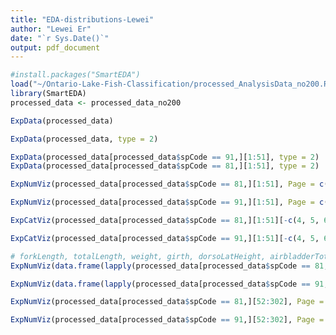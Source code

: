 ```yaml
---
title: "EDA-distributions-Lewei"
author: "Lewei Er"
date: "`r Sys.Date()`"
output: pdf_document
---
```


```r
#install.packages("SmartEDA")
load("~/Ontario-Lake-Fish-Classification/processed_AnalysisData_no200.Rdata")
library(SmartEDA)
processed_data <- processed_data_no200
```
```r
ExpData(processed_data)
```
```r
ExpData(processed_data, type = 2)
```
```r
ExpData(processed_data[processed_data$spCode == 91,][1:51], type = 2)
ExpData(processed_data[processed_data$spCode == 81,][1:51], type = 2)
```
```r
ExpNumViz(processed_data[processed_data$spCode == 81,][1:51], Page = c(2, 2))
```
```r
ExpNumViz(processed_data[processed_data$spCode == 91,][1:51], Page = c(2, 2))
```
```r
ExpCatViz(processed_data[processed_data$spCode == 81,][1:51][-c(4, 5, 6, 7, 8, 12, 13, 37, 41)], clim = 200)
```


```r
ExpCatViz(processed_data[processed_data$spCode == 91,][1:51][-c(4, 5, 6, 7, 8, 12, 13, 40, 41)], clim = 100)
```
```r
# forkLength, totalLength, weight, girth, dorsoLatHeight, airbladderTotalLength, airBladderWidth
ExpNumViz(data.frame(lapply(processed_data[processed_data$spCode == 81,][c(4, 5, 6, 7, 8, 12, 13)], as.numeric)))
```
```r
ExpNumViz(data.frame(lapply(processed_data[processed_data$spCode == 91,][c(4, 5, 6, 7, 8, 12, 13)], as.numeric)))
```
```r
ExpNumViz(processed_data[processed_data$spCode == 81,][52:302], Page = c(2, 2))
```
```r
ExpNumViz(processed_data[processed_data$spCode == 91,][52:302], Page = c(2, 2))
```
